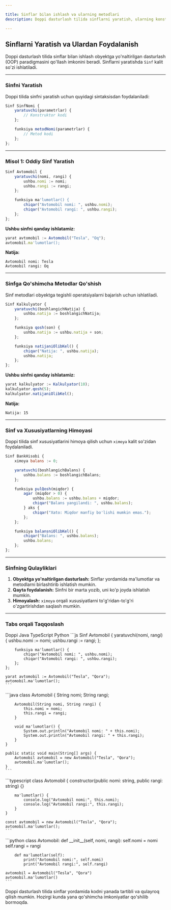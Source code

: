 ```yaml
---

title: Sinflar bilan ishlash va ularning metodlari  
description: Doppi dasturlash tilida sinflarni yaratish, ularning konstruktorlari va metodlari bilan ishlashni o'rganing.

---
```


## Sinflarni Yaratish va Ulardan Foydalanish

Doppi dasturlash tilida sinflar bilan ishlash obyektga yo'naltirilgan dasturlash (OOP) paradigmasini qo'llash imkonini beradi. Sinflarni yaratishda `Sinf` kalit so'zi ishlatiladi.

---

### Sinfni Yaratish

Doppi tilida sinfni yaratish uchun quyidagi sintaksisdan foydalaniladi:

```js
Sinf SinfNomi {
    yaratuvchi(parametrlar) {
        // Konstruktor kodi
    };

    funksiya metodNomi(parametrlar) {
        // Metod kodi
    };
};
```

---

### Misol 1: Oddiy Sinf Yaratish

```js
Sinf Avtomobil {
    yaratuvchi(nomi, rangi) {
        ushbu.nomi := nomi;
        ushbu.rangi := rangi;
    };

    funksiya ma'lumotlar() {
        chiqar("Avtomobil nomi: ", ushbu.nomi);
        chiqar("Avtomobil rangi: ", ushbu.rangi);
    };
};
```

**Ushbu sinfni qanday ishlatamiz:**

```js
yarat avtomobil := Avtomobil("Tesla", "Oq");
avtomobil.ma'lumotlar();
```

**Natija:**
```
Avtomobil nomi: Tesla  
Avtomobil rangi: Oq
```

---

### Sinfga Qo'shimcha Metodlar Qo'shish

Sinf metodlari obyektga tegishli operatsiyalarni bajarish uchun ishlatiladi.

```js
Sinf Kalkulyator {
    yaratuvchi(boshlangichNatija) {
        ushbu.natija := boshlangichNatija;
    };

    funksiya qosh(son) {
        ushbu.natija := ushbu.natija + son;
    };

    funksiya natijaniOlibKel() {
        chiqar("Natija: ", ushbu.natija);
        ushbu.natija;
    };
};
```

**Ushbu sinfni qanday ishlatamiz:**

```js
yarat kalkulyator := Kalkulyator(10);
kalkulyator.qosh(5);
kalkulyator.natijaniOlibKel();
```

**Natija:**
```
Natija: 15
```

---

### Sinf va Xususiyatlarning Himoyasi

Doppi tilida sinf xususiyatlarini himoya qilish uchun `ximoya` kalit so'zidan foydalaniladi.

```js
Sinf BankHisobi {
    ximoya balans := 0;

    yaratuvchi(boshlangichBalans) {
        ushbu.balans := boshlangichBalans;
    };

    funksiya pulQosh(miqdor) {
        agar (miqdor > 0) {
            ushbu.balans := ushbu.balans + miqdor;
            chiqar("Balans yangilandi: ", ushbu.balans);
        } aks {
            chiqar("Xato: Miqdor manfiy bo'lishi mumkin emas.");
        };
    };

    funksiya balansniOlibKel() {
        chiqar("Balans: ", ushbu.balans);
        ushbu.balans;
    };
};
```

---

### Sinfning Qulayliklari

1. **Obyektga yo'naltirilgan dasturlash:** Sinflar yordamida ma'lumotlar va metodlarni birlashtirib ishlatish mumkin.
2. **Qayta foydalanish:** Sinfni bir marta yozib, uni ko'p joyda ishlatish mumkin.
3. **Himoyalash:** `ximoya` orqali xususiyatlarni to'g'ridan-to'g'ri o'zgartirishdan saqlash mumkin.

---

### Tabs orqali Taqqoslash

<Tabs defaultValue="doppi" className="pt-5 pb-1">
  <TabsList>
    <TabsTrigger value="doppi">Doppi</TabsTrigger>
    <TabsTrigger value="java">Java</TabsTrigger>
    <TabsTrigger value="typescript">TypeScript</TabsTrigger>
    <TabsTrigger value="python">Python</TabsTrigger>
  </TabsList>

  <TabsContent value="doppi">
    ```js
    Sinf Avtomobil {
        yaratuvchi(nomi, rangi) {
            ushbu.nomi := nomi;
            ushbu.rangi := rangi;
        };

        funksiya ma'lumotlar() {
            chiqar("Avtomobil nomi: ", ushbu.nomi);
            chiqar("Avtomobil rangi: ", ushbu.rangi);
        };
    };

    yarat avtomobil := Avtomobil("Tesla", "Qora");
    avtomobil.ma'lumotlar();
    ```
  </TabsContent>

  <TabsContent value="java">
    ```java
    class Avtomobil {
        String nomi;
        String rangi;

        Avtomobil(String nomi, String rangi) {
            this.nomi = nomi;
            this.rangi = rangi;
        }

        void ma'lumotlar() {
            System.out.println("Avtomobil nomi: " + this.nomi);
            System.out.println("Avtomobil rangi: " + this.rangi);
        }
    }

    public static void main(String[] args) {
        Avtomobil avtomobil = new Avtomobil("Tesla", "Qora");
        avtomobil.ma'lumotlar();
    }
    ```
  </TabsContent>

  <TabsContent value="typescript">
    ```typescript
    class Avtomobil {
        constructor(public nomi: string, public rangi: string) {}

        ma'lumotlar() {
            console.log("Avtomobil nomi:", this.nomi);
            console.log("Avtomobil rangi:", this.rangi);
        }
    }

    const avtomobil = new Avtomobil("Tesla", "Qora");
    avtomobil.ma'lumotlar();
    ```
  </TabsContent>

  <TabsContent value="python">
    ```python
    class Avtomobil:
        def __init__(self, nomi, rangi):
            self.nomi = nomi
            self.rangi = rangi

        def ma'lumotlar(self):
            print("Avtomobil nomi:", self.nomi)
            print("Avtomobil rangi:", self.rangi)

    avtomobil = Avtomobil("Tesla", "Qora")
    avtomobil.ma'lumotlar()
    ```
  </TabsContent>
</Tabs>

<Note type="success">
Doppi dasturlash tilida sinflar yordamida kodni yanada tartibli va qulayroq qilish mumkin. Hozirgi kunda yana qo'shimcha imkoniyatlar qo'shilib bormoqda.
</Note>